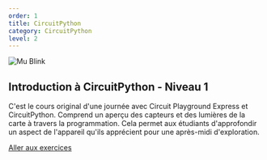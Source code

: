 ```yaml
---
order: 1
title: CircuitPython
category: CircuitPython
level: 2
---
```


![Mu Blink](../../images/circuitpython/mu.png)

## Introduction à CircuitPython - Niveau 1

C'est le cours original d'une journée avec Circuit Playground Express et CircuitPython.
Comprend un aperçu des capteurs et des lumières de la carte à travers la programmation.
Cela permet aux étudiants d'approfondir un aspect de l'appareil qu'ils apprécient pour une après-midi d'exploration.

[Aller aux exercices](/exercises/fr-CA/circuitpython/level-1/)
